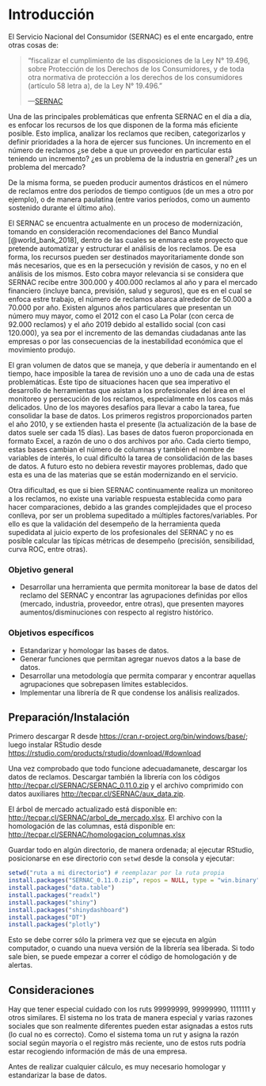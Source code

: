 \mainmatter

# Introducción {#capitulo-introduccion}

El Servicio Nacional del Consumidor (SERNAC) es el ente encargado, entre otras cosas de:

> "fiscalizar el cumplimiento de las disposiciones de la Ley N° 19.496, sobre Protección de los Derechos de los Consumidores, y de toda otra normativa de protección a los derechos de los consumidores (artículo 58 letra a), de la Ley N° 19.496."
>
> ---[SERNAC](https://www.sernac.cl/portal/618/w3-propertyvalue-62729.html)

Una de las principales problemáticas que enfrenta SERNAC en el día a día, es enfocar los recursos de los que disponen de la forma más eficiente posible. Esto implica, analizar los reclamos que reciben, categorizarlos y definir prioridades a la hora de ejercer sus funciones. Un incremento en el número de reclamos ¿se debe a que un proveedor en particular está teniendo un incremento? ¿es un problema de la industria en general? ¿es un problema del mercado?

De la misma forma, se pueden producir aumentos drásticos en el número de reclamos entre dos períodos de tiempo contiguos (de un mes a otro por ejemplo), o de manera paulatina (entre varios períodos, como un aumento sostenido durante el último año).

El SERNAC se encuentra actualmente en un proceso de modernización, tomando en consideración recomendaciones del Banco Mundial [@world_bank_2018], dentro de las cuales se enmarca este proyecto que pretende automatizar y estructurar el análisis de los reclamos. De esa forma, los recursos pueden ser destinados mayoritariamente donde son más necesarios, que es en la persecución y revisión de casos, y no en el análisis de los mismos. Esto cobra mayor relevancia si se considera que SERNAC recibe entre 300.000 y 400.000 reclamos al año y para el mercado financiero (incluye banca, previsión, salud y seguros), que es en el cual se enfoca estre trabajo, el número de reclamos abarca alrededor de 50.000 a 70.000 por año. Existen algunos años particulares que presentan un número muy mayor, como el 2012 con el caso La Polar (con cerca de 92.000 reclamos) y el año 2019 debido al estallido social (con casi 120.000), ya sea por el incremento de las demandas ciudadanas ante las empresas o por las consecuencias de la inestabilidad económica que el movimiento produjo.

El gran volumen de datos que se maneja, y que debería ir aumentando en el tiempo, hace imposible la tarea de revisión uno a uno de cada una de estas problemáticas. Este tipo de situaciones hacen que sea imperativo el desarrollo de herramientas que asistan a los profesionales del área en el monitoreo y persecución de los reclamos, especialmente en los casos más delicados. Uno de los mayores desafíos para llevar a cabo la tarea, fue consolidar la base de datos. Los primeros registros proporcionados parten el año 2010, y se extienden hasta el presente (la actualización de la base de datos suele ser cada 15 días). Las bases de datos fueron proporcionada en formato Excel, a razón de uno o dos archivos por año. Cada cierto tiempo, estas bases cambian el número de columnas y también el nombre de variables de interés, lo cual dificultó la tarea de consolidación de las bases de datos. A futuro esto no debiera revestir mayores problemas, dado que esta es una de las materias que se están modernizando en el servicio.

Otra dificultad, es que si bien SERNAC continuamente realiza un monitoreo a los reclamos, no existe una variable respuesta establecida como para hacer comparaciones, debido a las grandes complejidades que el proceso conlleva, por ser un problema supeditado a múltiples factores/variables. Por ello es que la validación del desempeño de la herramienta queda supedidata al juicio experto de los profesionales del SERNAC y no es posible calcular las típicas métricas de desempeño (precisión, sensibilidad, curva ROC, entre otras).


### Objetivo general {-}

* Desarrollar una herramienta que permita monitorear la base de datos del reclamo del SERNAC y encontrar las agrupaciones definidas por ellos (mercado, industria, proveedor, entre otras), que presenten mayores aumentos/disminuciones con respecto al registro histórico.

### Objetivos específicos {-}

* Estandarizar y homologar las bases de datos.
* Generar funciones que permitan agregar nuevos datos a la base de datos.
* Desarrollar una metodología que permita comparar y encontrar aquellas agrupaciones que sobrepasen límites establecidos.
<!-- * Permitir visualizar los resultados de manera clara y expedita. -->
* Implementar una librería de R que condense los análisis realizados.


## Preparación/Instalación {#preparacion-instalacion}

Primero descargar R desde <https://cran.r-project.org/bin/windows/base/>; luego instalar RStudio desde <https://rstudio.com/products/rstudio/download/#download>

<!-- desde <http://tecpar.cl/SERNAC/dbf_v03.RData> (peso aprox, 200MB) -->
Una vez comprobado que todo funcione adecuadamanete, descargar los datos de reclamos. Descargar también la librería con los códigos <http://tecpar.cl/SERNAC/SERNAC_0.11.0.zip> y el archivo comprimido con datos auxiliares <http://tecpar.cl/SERNAC/aux_data.zip>.

El árbol de mercado actualizado está disponible en: <http://tecpar.cl/SERNAC/arbol_de_mercado.xlsx>. El archivo con la homologación de las columnas, está disponible en: <http://tecpar.cl/SERNAC/homologacion_columnas.xlsx>

Guardar todo en algún directorio, de manera ordenada; al ejecutar RStudio, posicionarse en ese directorio con `setwd` desde la consola y ejecutar:

```r
setwd("ruta a mi directorio") # reemplazar por la ruta propia
install.packages("SERNAC_0.11.0.zip", repos = NULL, type = "win.binary")
install.packages("data.table")
install.packages("readxl")
install.packages("shiny")
install.packages("shinydashboard")
install.packages("DT")
install.packages("plotly")
```

Esto se debe correr sólo la primera vez que se ejecuta en algún computador, o cuando una nueva versión de la librería sea liberada. Si todo sale bien, se puede empezar a correr el código de homologación y de alertas.


## Consideraciones

Hay que tener especial cuidado con los ruts 99999999, 99999990, 1111111 y otros similares. El sistema no los trata de manera especial y varias razones sociales que son realmente diferentes pueden estar asignadas a estos ruts (lo cual no es correcto). Como el sistema toma un rut y asigna la razón social según mayoría o el registro más reciente, uno de estos ruts podría estar recogiendo información de más de una empresa.

Antes de realizar cualquier cálculo, es muy necesario homologar y estandarizar la base de datos.
